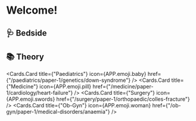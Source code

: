 # Welcome!


## 🩺 Bedside

<Cards>
  <Cards.Card
    title={"Surgery Case Scenario"}
    icon={APP.emoji.questionMarkRed}
    href={"/surgery/case-scenario/01"}
  />
  <Cards.Card
    title={"Surgery Photo"}
    icon={APP.emoji.image}
    href={"/surgery/photo/01"}
  />
  <Cards.Card
    title={"Paediatric Photo"}
    icon={APP.emoji.image}
    href={"/paediatrics/photo/01"}
  />
</Cards>

## 📚 Theory

<Cards>

<Cards.Card
  title={"Paediatrics"}
  icon={APP.emoji.baby}
  href={"/paediatrics/paper-1/genetics/down-syndrome"}
/>
<Cards.Card
  title={"Medicine"}
  icon={APP.emoji.pill}
  href={"/medicine/paper-1/cardiology/heart-failure"}
/>
<Cards.Card
  title={"Surgery"}
  icon={APP.emoji.swords}
  href={"/surgery/paper-1/orthopaedic/colles-fracture"}
/>
<Cards.Card
  title={"Ob-Gyn"}
  icon={APP.emoji.woman}
  href={"/ob-gyn/paper-1/medical-disorders/anaemia"}
/>

</Cards>
